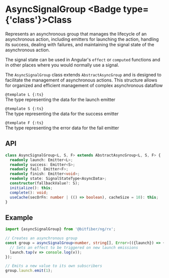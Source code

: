 
# AsyncSignalGroup <Badge type={'class'}>Class</Badge>

Represents an asynchronous group that manages the lifecycle of an asynchronous action,
including emitters for launching the action, handling its success, dealing with failures,
and maintaining the signal state of the asynchronous action.

The signal state can be used in Angular's `effect` or `computed` functions and in other places
where you would normally use a signal.

The `AsyncSignalGroup` class extends `AbstractAsyncGroup` and is designed to facilitate
the management of asynchronous actions. This structure allows for organized
and efficient management of complex asynchronous dataflow

`@template L {:ts}`  
The type representing the data for the launch emitter

`@template S {:ts}`  
The type representing the data for the success emitter

`@template F {:ts}`  
The type representing the error data for the fail emitter

## API

```ts copy
class AsyncSignalGroup<L, S, F> extends AbstractAsyncGroup<L, S, F> {
  readonly launch: Emitter<L>;
  readonly success: Emitter<S>;
  readonly fail: Emitter<F>;
  readonly finish: Emitter<void>;
  readonly state: SignalStateType<AsyncData>;
  constructor(fallbackValue?: S);
  initialize(): this;
  complete(): void;
  useCache(secOrFn: number | (() => boolean), cacheSize = 10): this;
}
```

## Example

```ts copy
import {asyncSignalGroup} from '@bitfiber/ng/rx';

// Creates an asynchronous group
const group = asyncSignalGroup<number, string[], Error>(({launch}) => {
  // Sets an effect to be triggered on new launch emissions
  launch.tap(v => console.log(v));
});

// Emits a new value to its own subscribers
group.launch.emit(1);
```
